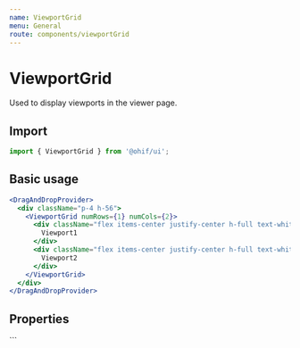 ```yaml
---
name: ViewportGrid
menu: General
route: components/viewportGrid
---
```



# ViewportGrid

Used to display viewports in the viewer page.

## Import

```javascript
import { ViewportGrid } from '@ohif/ui';
```

## Basic usage

```jsx live
<DragAndDropProvider>
  <div className="p-4 h-56">
    <ViewportGrid numRows={1} numCols={2}>
      <div className="flex items-center justify-center h-full text-white">
        Viewport1
      </div>
      <div className="flex items-center justify-center h-full text-white">
        Viewport2
      </div>
    </ViewportGrid>
  </div>
</DragAndDropProvider>
```

## Properties

<Props of={ViewportGrid} />
```
